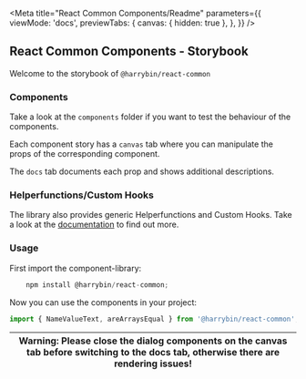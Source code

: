 
<Meta
    title="React Common Components/Readme"
    parameters={{
        viewMode: 'docs',
        previewTabs: {
            canvas: { hidden: true },
        },
    }}
/>

## React Common Components - Storybook

Welcome to the storybook of `@harrybin/react-common`

### Components

Take a look at the `components` folder if you want to test the behaviour of the components.

Each component story has a `canvas` tab where you can manipulate the props of the corresponding component.

The `docs` tab documents each prop and shows additional descriptions.

### Helperfunctions/Custom Hooks

The library also provides generic Helperfunctions and Custom Hooks. Take a look at the <a href="https://pages.github.com/harrybin/react-common/docs/index.html" target="_blank" rel="noopener noreferrer">documentation</a> to find out more.

### Usage

First import the component-library:

```typescript
    npm install @harrybin/react-common;
```

Now you can use the components in your project:

```typescript
import { NameValueText, areArraysEqual } from '@harrybin/react-common';
```

| Warning: Please **close the dialog components** on the canvas tab before switching to the docs tab, otherwise there are rendering issues! |
| ----------------------------------------------------------------------------------------------------------------------------------------- | 
